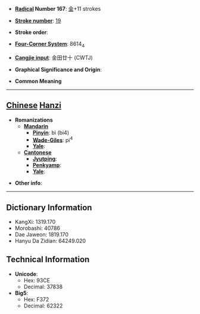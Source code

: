 * '''[[Wiktionary:Chinese radical index| Radical]] Number 167''': [[Wiktionary:Chinese radical index 金|金]]+11 strokes

* '''[[Wiktionary:Chinese total strokes index|Stroke number]]''': [[Wiktionary:Chinese total strokes index 19|19]]

* '''Stroke order''': 

* '''[[Wiktionary:Chinese four corner index|Four-Corner System]]''': 8614<sub>4</sub>

* '''[[Wiktionary:Chinese Cangjie index|Cangjie input]]''': 金田廿十 (CWTJ)

* '''Graphical Significance and Origin''': 

* '''Common Meaning'''

----

== [[Chinese]] [[Hanzi]] ==

* '''Romanizations'''
** '''[[Mandarin]]'''
*** '''[[Pinyin]]''': bì (bi4)
*** '''[[Wade-Giles]]''': pi<sup>4</sup>
*** '''[[Yale]]''': 
** '''[[Cantonese]]'''
*** '''[[Jyutping]]''':
*** '''[[Penkyamp]]''': 
*** '''[[Yale]]''': 

* '''Other info''': 

----

== Dictionary Information ==

* KangXi: 1319.170
* Morobashi: 40786
* Dae Jaweon: 1819.170
* Hanyu Da Zidian: 64249.020

== Technical Information ==

* '''Unicode''':
** Hex: 93CE
** Decimal: 37838
* '''Big5''':
** Hex: F372
** Decimal: 62322